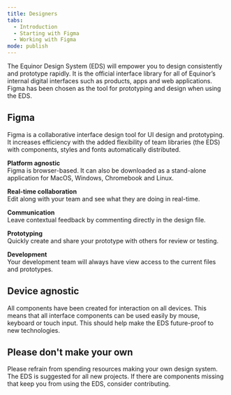 ---
title: Designers
tabs:
  - Introduction
  - Starting with Figma
  - Working with Figma
mode: publish
---

The Equinor Design System (EDS) will empower you to design consistently and prototype rapidly.
It is the official interface library for all of Equinor’s internal digital interfaces such as products, apps and web applications. Figma has been chosen as the tool for prototyping and design when using the EDS.

## Figma

Figma is a collaborative interface design tool for UI design and prototyping. It increases efficiency with the added flexibility of team libraries (the EDS) with components, styles and fonts automatically distributed.

**Platform agnostic**  
Figma is browser-based. It can also be downloaded as a stand-alone application for MacOS, Windows, Chromebook and Linux.

**Real-time collaboration**  
Edit along with your team and see what they are doing in real-time.

**Communication**  
Leave contextual feedback by commenting directly in the design file.

**Prototyping**  
Quickly create and share your prototype with others for review or testing.

**Development**  
Your development team will always have view access to the current files and prototypes.

## Device agnostic

All components have been created for interaction on all devices. This means that all interface components can be used easily by mouse, keyboard or touch input.
This should help make the EDS future-proof to new technologies.

## Please don't make your own

Please refrain from spending resources making your own design system.
The EDS is suggested for all new projects.
If there are components missing that keep you from using the EDS, consider contributing.
